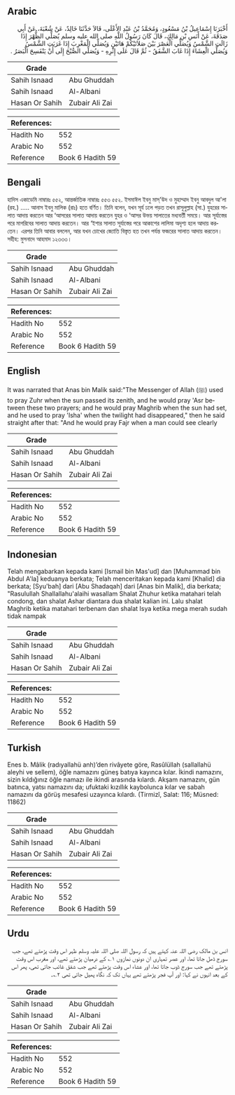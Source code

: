 ## Arabic

<div dir="rtl" lang="ar" style={{fontSize:'larger',backgroundColor:'#f8f9fa',padding:20}}>أَخْبَرَنَا إِسْمَاعِيلُ بْنُ مَسْعُودٍ، وَمُحَمَّدُ بْنُ عَبْدِ الأَعْلَى، قَالاَ حَدَّثَنَا خَالِدٌ، عَنْ شُعْبَةَ، عَنْ أَبِي صَدَقَةَ، عَنْ أَنَسِ بْنِ مَالِكٍ، قَالَ كَانَ رَسُولُ اللَّهِ صلى الله عليه وسلم يُصَلِّي الظُّهْرَ إِذَا زَالَتِ الشَّمْسُ وَيُصَلِّي الْعَصْرَ بَيْنَ صَلاَتَيْكُمْ هَاتَيْنِ وَيُصَلِّي الْمَغْرِبَ إِذَا غَرَبَتِ الشَّمْسُ وَيُصَلِّي الْعِشَاءَ إِذَا غَابَ الشَّفَقُ - ثُمَّ قَالَ عَلَى إِثْرِهِ - وَيُصَلِّي الصُّبْحَ إِلَى أَنْ يَنْفَسِحَ الْبَصَرُ ‏.‏</div><div style={{backgroundColor:'#f8f9fa',padding:20, marginBottom: 10}}><table>
      <thead>
        <tr>
          <th>Grade</th>
          <th></th>
        </tr>
      </thead>
      <tbody>
<tr><td>Sahih Isnaad</td><td>Abu Ghuddah</td></tr><tr><td>Sahih Isnaad</td><td>Al-Albani</td></tr><tr><td>Hasan Or Sahih</td><td>Zubair Ali Zai</td></tr></tbody></table><table>
        <thead>
          <tr>
            <th>References:</th>
            <th></th>
          </tr>
        </thead>
        <tbody><tr><td>Hadith No</td><td>552</td></tr><tr><td>Arabic No</td><td>552</td></tr><tr><td>Reference</td><td>Book 6 Hadith 59</td></tr></tbody></table></div>

## Bengali

<div dir="ltr" lang="bn" style={{fontSize:'larger',backgroundColor:'#f8f9fa',padding:20}}>হাদিস একাডেমি নাম্বারঃ ৫৫২, আন্তর্জাতিক নাম্বারঃ ৫৫৩ ৫৫২. ইসমাঈল ইবনু মাস্'উদ ও মুহাম্মাদ ইবনু আবদুল আ'লা (রহ.) ..... আনাস ইবনু মালিক (রাঃ) হতে বর্ণিত। তিনি বলেন, যখন সূর্য ঢলে পড়ত তখন রাসূলুল্লাহ (সা.) যুহরের সালাত আদায় করতেন আর ‘আসরের সালাত আদায় করতেন যুহর ও ‘আসর উভয় সালাতের মধ্যবর্তী সময়ে। আর সূর্যাস্তের পরে মাগরিবের সালাত আদায় করতেন। আর ‘ইশার সালাত সূর্যাস্তের পরে আকাশের লালিমা অদৃশ্য হলে আদায় করতেন। এরপর তিনি আবার বললেন, আর যখন চোখের জ্যোতি বিস্তৃত হত তখন পর্যন্ত ফজরের সালাত আদায় করতেন। সহীহ: মুসনাদে আহমাদ ১২৩৩৩।</div><div style={{backgroundColor:'#f8f9fa',padding:20, marginBottom: 10}}><table>
      <thead>
        <tr>
          <th>Grade</th>
          <th></th>
        </tr>
      </thead>
      <tbody>
<tr><td>Sahih Isnaad</td><td>Abu Ghuddah</td></tr><tr><td>Sahih Isnaad</td><td>Al-Albani</td></tr><tr><td>Hasan Or Sahih</td><td>Zubair Ali Zai</td></tr></tbody></table><table>
        <thead>
          <tr>
            <th>References:</th>
            <th></th>
          </tr>
        </thead>
        <tbody><tr><td>Hadith No</td><td>552</td></tr><tr><td>Arabic No</td><td>552</td></tr><tr><td>Reference</td><td>Book 6 Hadith 59</td></tr></tbody></table></div>

## English

<div dir="ltr" lang="en" style={{fontSize:'larger',backgroundColor:'#f8f9fa',padding:20}}>It was narrated that Anas bin Malik said:"The Messenger of Allah (ﷺ) used to pray Zuhr when the sun passed its zenith, and he would pray 'Asr between these two prayers; and he would pray Maghrib when the sun had set, and he used to pray 'Isha' when the twilight had disappeared," then he said straight after that: "And he would pray Fajr when a man could see clearly</div><div style={{backgroundColor:'#f8f9fa',padding:20, marginBottom: 10}}><table>
      <thead>
        <tr>
          <th>Grade</th>
          <th></th>
        </tr>
      </thead>
      <tbody>
<tr><td>Sahih Isnaad</td><td>Abu Ghuddah</td></tr><tr><td>Sahih Isnaad</td><td>Al-Albani</td></tr><tr><td>Hasan Or Sahih</td><td>Zubair Ali Zai</td></tr></tbody></table><table>
        <thead>
          <tr>
            <th>References:</th>
            <th></th>
          </tr>
        </thead>
        <tbody><tr><td>Hadith No</td><td>552</td></tr><tr><td>Arabic No</td><td>552</td></tr><tr><td>Reference</td><td>Book 6 Hadith 59</td></tr></tbody></table></div>

## Indonesian

<div dir="ltr" lang="id" style={{fontSize:'larger',backgroundColor:'#f8f9fa',padding:20}}>Telah mengabarkan kepada kami [Ismail bin Mas'ud] dan [Muhammad bin Abdul A'la] keduanya berkata; Telah menceritakan kepada kami [Khalid] dia berkata; [Syu'bah] dari [Abu Shadaqah] dari [Anas bin Malik], dia berkata; "Rasulullah Shallallahu'alaihi wasallam Shalat Zhuhur ketika matahari telah condong, dan shalat Ashar diantara dua shalat kalian ini. Lalu shalat Maghrib ketika matahari terbenam dan shalat Isya ketika mega merah sudah tidak nampak</div><div style={{backgroundColor:'#f8f9fa',padding:20, marginBottom: 10}}><table>
      <thead>
        <tr>
          <th>Grade</th>
          <th></th>
        </tr>
      </thead>
      <tbody>
<tr><td>Sahih Isnaad</td><td>Abu Ghuddah</td></tr><tr><td>Sahih Isnaad</td><td>Al-Albani</td></tr><tr><td>Hasan Or Sahih</td><td>Zubair Ali Zai</td></tr></tbody></table><table>
        <thead>
          <tr>
            <th>References:</th>
            <th></th>
          </tr>
        </thead>
        <tbody><tr><td>Hadith No</td><td>552</td></tr><tr><td>Arabic No</td><td>552</td></tr><tr><td>Reference</td><td>Book 6 Hadith 59</td></tr></tbody></table></div>

## Turkish

<div dir="ltr" lang="tr" style={{fontSize:'larger',backgroundColor:'#f8f9fa',padding:20}}>Enes b. Mâlik (radıyallahü anh)’den rivâyete göre, Rasûlüllah (sallallahü aleyhi ve sellem), öğle namazını güneş batıya kayınca kılar. İkindi namazını, sizin kıldığınız öğle namazı ile ikindi arasında kılardı. Akşam namazını, gün batınca, yatsı namazını da; ufuktaki kızıllık kaybolunca kılar ve sabah namazını da görüş mesafesi uzayınca kılardı. (Tirmizî, Salat: 116; Müsned: 11862)</div><div style={{backgroundColor:'#f8f9fa',padding:20, marginBottom: 10}}><table>
      <thead>
        <tr>
          <th>Grade</th>
          <th></th>
        </tr>
      </thead>
      <tbody>
<tr><td>Sahih Isnaad</td><td>Abu Ghuddah</td></tr><tr><td>Sahih Isnaad</td><td>Al-Albani</td></tr><tr><td>Hasan Or Sahih</td><td>Zubair Ali Zai</td></tr></tbody></table><table>
        <thead>
          <tr>
            <th>References:</th>
            <th></th>
          </tr>
        </thead>
        <tbody><tr><td>Hadith No</td><td>552</td></tr><tr><td>Arabic No</td><td>552</td></tr><tr><td>Reference</td><td>Book 6 Hadith 59</td></tr></tbody></table></div>

## Urdu

<div dir="rtl" lang="ur" style={{fontSize:'larger',backgroundColor:'#f8f9fa',padding:20}}>انس بن مالک رضی اللہ عنہ کہتے ہیں کہ رسول اللہ صلی اللہ علیہ وسلم ظہر اس وقت پڑھتے تھے، جب سورج ڈھل جاتا تھا، اور عصر تمہاری ان دونوں نمازوں ۱؎ کے درمیان پڑھتے تھے، اور مغرب اس وقت پڑھتے تھے جب سورج ڈوب جاتا تھا، اور عشاء اس وقت پڑھتے تھے جب شفق غائب جاتی تھی، پھر اس کے بعد انہوں نے کہا: اور آپ فجر پڑھتے تھے یہاں تک کہ نگاہ پھیل جاتی تھی ۲؎۔</div><div style={{backgroundColor:'#f8f9fa',padding:20, marginBottom: 10}}><table>
      <thead>
        <tr>
          <th>Grade</th>
          <th></th>
        </tr>
      </thead>
      <tbody>
<tr><td>Sahih Isnaad</td><td>Abu Ghuddah</td></tr><tr><td>Sahih Isnaad</td><td>Al-Albani</td></tr><tr><td>Hasan Or Sahih</td><td>Zubair Ali Zai</td></tr></tbody></table><table>
        <thead>
          <tr>
            <th>References:</th>
            <th></th>
          </tr>
        </thead>
        <tbody><tr><td>Hadith No</td><td>552</td></tr><tr><td>Arabic No</td><td>552</td></tr><tr><td>Reference</td><td>Book 6 Hadith 59</td></tr></tbody></table></div>